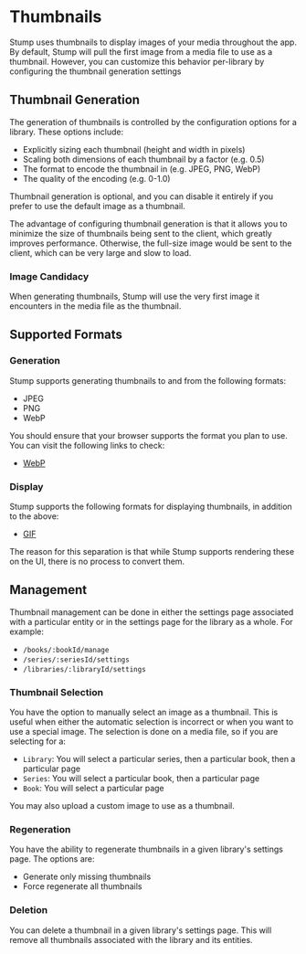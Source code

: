 
# Thumbnails

Stump uses thumbnails to display images of your media throughout the app. By default, Stump will pull the first image from a media file to use as a thumbnail. However, you can customize this behavior per-library by configuring the thumbnail generation settings

## Thumbnail Generation

The generation of thumbnails is controlled by the configuration options for a library. These options include:

- Explicitly sizing each thumbnail (height and width in pixels)
- Scaling both dimensions of each thumbnail by a factor (e.g. 0.5)
- The format to encode the thumbnail in (e.g. JPEG, PNG, WebP)
- The quality of the encoding (e.g. 0-1.0)

Thumbnail generation is optional, and you can disable it entirely if you prefer to use the default image as a thumbnail.

<Callout emoji="🛜" type="info">
	The advantage of configuring thumbnail generation is that it allows you to minimize the size of
	thumbnails being sent to the client, which greatly improves performance. Otherwise, the full-size
	image would be sent to the client, which can be very large and slow to load.
</Callout>

### Image Candidacy

When generating thumbnails, Stump will use the very first image it encounters in the media file as the thumbnail.

## Supported Formats

### Generation

Stump supports generating thumbnails to and from the following formats:

- JPEG
- PNG
- WebP

You should ensure that your browser supports the format you plan to use. You can visit the following links to check:

- [WebP](https://caniuse.com/webp)

### Display

Stump supports the following formats for displaying thumbnails, in addition to the above:

- [GIF](https://caniuse.com/gif)

The reason for this separation is that while Stump supports rendering these on the UI, there is no process to convert them.

## Management

Thumbnail management can be done in either the settings page associated with a particular entity or in the settings page for the library as a whole. For example:

- `/books/:bookId/manage`
- `/series/:seriesId/settings`
- `/libraries/:libraryId/settings`

### Thumbnail Selection

You have the option to manually select an image as a thumbnail. This is useful when either the automatic selection is incorrect or when you want to use a special image. The selection is done on a media file, so if you are selecting for a:

- `Library`: You will select a particular series, then a particular book, then a particular page
- `Series`: You will select a particular book, then a particular page
- `Book`: You will select a particular page

You may also upload a custom image to use as a thumbnail.

### Regeneration

You have the ability to regenerate thumbnails in a given library's settings page. The options are:

- Generate only missing thumbnails
- Force regenerate all thumbnails

### Deletion

You can delete a thumbnail in a given library's settings page. This will remove all thumbnails associated with the library and its entities.
